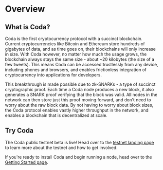 
# Overview

## What is Coda?

Coda is the first cryptocurrency protocol with a succinct blockchain. Current cryptocurrencies like Bitcoin and Ethereum store hundreds of gigabytes of data, and as time goes on, their blockchains will only increase in size. With Coda however, no matter how much the usage grows, the blockchain always stays the same size - about ~20 kilobytes (the size of a few tweets). This means Coda can be accessed trustlessly from any device, including phones and browsers, and enables frictionless integration of cryptocurrency into applications for developers.

This breakthrough is made possible due to zk-SNARKs - a type of succinct cryptographic proof. Each time a Coda node produces a new block, it also generates a SNARK proof verifying that the block was valid. All nodes in the network can then store just this proof moving forward, and don't need to worry about the raw block data. By not having to worry about block sizes, the Coda protocol enables vastly higher throughput in the network, and enables a blockchain that is decentralized at scale.

## Try Coda

The Coda public testnet beta is live! Head over to the [testnet landing page](/testnet.html) to learn more about the testnet and how to get involved.

If you're ready to install Coda and begin running a node, head over to the [Getting Started page](/docs/getting-started/).
